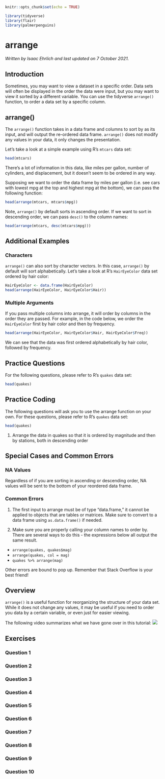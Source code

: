 
```r
knitr::opts_chunk$set(echo = TRUE)

library(tidyverse)
library(flair)
library(palmerpenguins)
```

# arrange

*Written by Isaac Ehrlich and last updated on 7 October 2021.*


## Introduction

Sometimes, you may want to view a dataset in a specific order. Data sets will often be displayed in the order the data were input, but you may want to view it sorted by a different variable. You can use the tidyverse `arrange()` function, to order a data set by a specific column.

## arrange()

The `arrange()` function takes in a data frame and columns to sort by as its input, and will output the re-ordered data frame. `arrange()` does not modify any values in your data, it only changes the presentation.

Let's take a look at a simple example using R's `mtcars` data set:

```r
head(mtcars)
```

There's a lot of information in this data, like miles per gallon, number of cylinders, and displacement, but it doesn't seem to be ordered in any way.

Supposing we want to order the data frame by miles per gallon (i.e. see cars with lowest mpg at the top and highest mpg at the bottom), we can pass the following function:

```r
head(arrange(mtcars, mtcars$mpg))
```

Note, `arrange()` by default sorts in ascending order. If we want to sort in descending order, we can pass `desc()` to the column names:

```r
head(arrange(mtcars, desc(mtcars$mpg)))
```

## Additional Examples

### Characters

`arrange()` can also sort by character vectors. In this case, `arrange()` by default will sort alphabetically. Let's take a look at R's `HairEyeColor` data set ordered by hair color:

```r
HairEyeColor <- data.frame(HairEyeColor)
head(arrange(HairEyeColor, HairEyeColor$Hair))
```

### Multiple Arguments

If you pass multiple columns into arrange, it will order by columns in the order they are passed. For example, in the code below, we order the `HairEyeColor` first by hair color and then by frequency.

```r
head(arrange(HairEyeColor, HairEyeColor$Hair, HairEyeColor$Freq))
```

We can see that the data was first ordered alphabetically by hair color, followed by frequency.


## Practice Questions

For the following questions, please refer to R's `quakes` data set:

```r
head(quakes)
```

<!-- ```{r arrangeq1, echo = FALSE} -->
<!-- question("arrange() by default sorts in descending order", -->
<!-- answer("True"), -->
<!-- answer("False", correct = TRUE), -->
<!-- allow_retry = TRUE) -->
<!-- ``` -->

<!-- ```{r arrangeq2, echo = FALSE} -->
<!-- question("Select the correct code to sort 'quakes' by magnitude in descending order", -->
<!-- answer("arrange(quakes, quakes$mag)", -->
<!--        message = "Remember the default!"), -->
<!-- answer("arrange(quakes, quakes$stations, desc(quakes$mag))", -->
<!--        message = "Keep in mind what you want to sort by!"), -->
<!-- answer("arrange(quakes, desc(quakes$mag)", correct = TRUE), -->
<!-- answer("arrange(desc(quakes), quakes$mag)", -->
<!--        message = "Remember what you apply 'desc()' to!"), -->
<!-- allow_retry = TRUE) -->
<!-- ``` -->

<!-- ```{r arrangeq3, echo = FALSE} -->
<!-- question("Select the correct code to sort 'quakes' by magnitude and then by depth", -->
<!-- answer("arrange(quakes, quakes$mag, quakes$depth)", correct = TRUE), -->
<!-- answer("arrange(quakes, quakes$depth, quakes$mag))", -->
<!--        message = "Keep in mind the order you want to sort by!"), -->
<!-- answer("arrange(quakes$mag, quakes$depth)", -->
<!--        message = "Don't forget the first argument!"), -->
<!-- answer("arrange(quakes, c(quakes$mag, quakes$depth))", -->
<!--        message = "Keep in mind how to pass multiple arguments!"), -->
<!-- allow_retry = TRUE) -->
<!-- ``` -->

## Practice Coding

The following questions will ask you to use the arrange function on your own.
For these questions, please refer to R's `quakes` data set:

```r
head(quakes)
```

1. Arrange the data in quakes so that it is ordered by magnitude and then by stations, both in descending order

<!-- ```{r arrangeq4, exercise = TRUE} -->

<!-- ``` -->

## Special Cases and Common Errors

### NA Values

Regardless of if you are sorting in ascending or descending order, NA values will be sent to the bottom of your reordered data frame.

### Common Errors

1. The first input to arrange must be of type "data.frame," it cannot be applied to objects that are tables or matrices. Make sure to convert to a data frame using `as.data.frame()` if needed.

2. Make sure you are properly calling your column names to order by. There are several ways to do this - the expressions below all output the same result.
* `arrange(quakes, quakes$mag)`
* `arrange(quakes, col = mag)`
* `quakes %>% arrange(mag)`

Other errors are bound to pop up. Remember that Stack Overflow is your best friend!

## Overview

`arrange()` is a useful function for reorganizing the structure of your data set. While it does not change any values, it may be useful if you need to order you data by a certain variable, or even just for easier viewing.

The following video summarizes what we have gone over in this tutorial: ![](https://www.youtube.com/watch?v=Ni6_PEzqLGQ&ab_channel=DOSSToolkit)


















## Exercises

### Question 1

### Question 2

### Question 3

### Question 4

### Question 5

### Question 6

### Question 7

### Question 8

### Question 9

### Question 10
